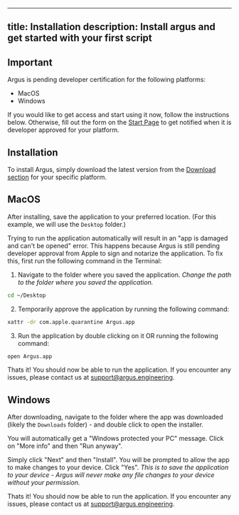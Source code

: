 


---
title: Installation
description: Install argus and get started with your first script
---

## Important

Argus is pending developer certification for the following platforms:
- MacOS
- Windows

If you would like to get access and start using it now, follow the instructions below. Otherwise, fill out the form on the [Start Page](https://argus.engineering/start) to get notified when it is developer approved for your platform.


## Installation
To install Argus, simply download the latest version from the [Download section](https://argus.engineering/#download) for your specific platform.


## MacOS

After installing, save the application to your preferred location. (For this example, we will use the `Desktop` folder.)

Trying to run the application automatically will result in an "app is damaged and can't be opened" error. This happens because Argus is still pending developer approval from Apple to sign and notarize the application. To fix this, first run the following command in the Terminal:

1. Navigate to the folder where you saved the application. 
*Change the path to the folder where you saved the application.*

```bash
cd ~/Desktop
```

2. Temporarily approve the application by running the following command:

```bash
xattr -dr com.apple.quarantine Argus.app
```

3. Run the application by double clicking on it OR running the following command:

```bash
open Argus.app
```

Thats it! You should now be able to run the application. If you encounter any issues, please contact us at [support@argus.engineering](mailto:support@argus.engineering).


## Windows

After downloading, navigate to the folder where the app was downloaded (likely the `Downloads` folder) - and double click to open the installer.

You will automatically get a "Windows protected your PC" message. Click on "More info" and then "Run anyway".

Simply click "Next" and then "Install". You will be prompted to allow the app to make changes to your device. Click "Yes".
*This is to save the application to your device - Argus will never make any file changes to your device without your permission.*

Thats it! You should now be able to run the application. If you encounter any issues, please contact us at [support@argus.engineering](mailto:support@argus.engineering).

